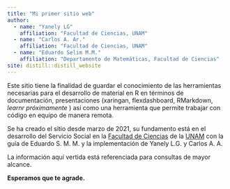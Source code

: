 ```yaml
---
title: "Mi primer sitio web"
author: 
  - name: "Yanely LG"
    affiliation: "Facultad de Ciencias, UNAM"
  - name: "Carlos A. Ar."
    affiliation: "Facultad de Ciencias, UNAM" 
  - name: "Eduardo Selim M.M."
    affiliation: "Departamento de Matemáticas, Facultad de Ciencias" 
site: distill::distill_website
---
```


Este sitio tiene la finalidad de guardar el conocimiento de las herramientas necesarias para el desarrollo de material en R en términos de documentación, presentaciones (xaringan, flexdashboard, RMarkdown, _learnr próximamente_ ) así como una herramienta que permite trabajar con código en equipo de manera remota.

Se ha creado el sitio desde marzo de 2021, su fundamento está en el desarrollo del Servicio Social en la [Facultad de Ciencias](https://web.fciencias.unam.mx/) de la [UNAM](https://www.unam.mx/) con la guía de Eduardo S. M. M. y la implementación de Yanely L.G. y Carlos A. A.

La información aquí vertida está referenciada para consultas de mayor alcance.

**Esperamos que te agrade.**